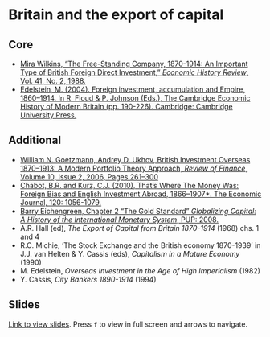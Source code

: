 # Britain and the export of capital

## Core

+ [Mira Wilkins, "The Free-Standing Company, 1870-1914: An Important Type of British Foreign Direct Investment," *Economic History Review*, Vol. 41, No. 2, 1988.](https://www.jstor.org/stable/2596058){target="_blank"}
+ [Edelstein, M. (2004). Foreign investment, accumulation and Empire, 1860–1914. In R. Floud & P. Johnson (Eds.), The Cambridge Economic History of Modern Britain (pp. 190-226). Cambridge: Cambridge University Press.](https://doi.org/10.1017/CHOL9780521820370.009){target="_blank"}

## Additional

+ [William N. Goetzmann, Andrey D. Ukhov, British Investment Overseas 1870–1913: A Modern Portfolio Theory Approach, *Review of Finance*, Volume 10, Issue 2, 2006, Pages 261–300](https://doi.org/10.1007/s10679-006-8278-2){target="_blank"}
+ [Chabot, B.R. and Kurz, C.J. (2010), That’s Where The Money Was: Foreign Bias and English Investment Abroad, 1866–1907*. The Economic Journal, 120: 1056-1079.](https://doi.org/10.1111/j.1468-0297.2009.02346.x){target="_blank"}
+ [Barry Eichengreen, Chapter 2 "The Gold Standard" *Globalizing Capital: A History of the International Monetary System*, PUP: 2008.](https://ebookcentral.proquest.com/lib/kcl/reader.action?docID=483542&ppg=14){target="_blank"}
+ A.R. Hall (ed), *The Export of Capital from Britain 1870-1914* (1968) chs. 1 and 4
+ R.C. Michie, ‘The Stock Exchange and the British economy 1870-1939’ in J.J. van Helten & Y. Cassis (eds), *Capitalism in a Mature Economy* (1990)
+ M. Edelstein, *Overseas Investment in the Age of High Imperialism* (1982)
+ Y. Cassis, *City Bankers 1890-1914* (1994)

## Slides

[Link to view slides](https://gabrielfgm.github.io/beh-slides/12_export_capital#1). Press `f` to view in full screen and arrows to navigate.
